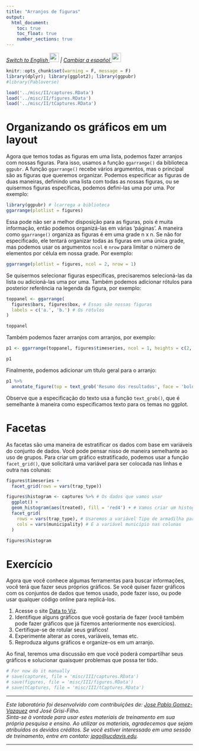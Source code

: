 ```yaml
---
title: "Arranjos de figuras"
output:
  html_document:
    toc: true
    toc_float: true
    number_sections: true
---
```


<em>
[Switch to English ![](img/flag_us.gif){width="25"}](https://www.spablo-temporal.network/DataViz-workshop/DataViz_III.html) | [Cambiar a español  ![](img/flag_mx.gif){width="25"}](https://www.spablo-temporal.network/DataViz-workshop/ES/DataViz_III.html)
</em>

```r
knitr::opts_chunk$set(warning = F, message = F)
library(dplyr); library(ggplot2); library(ggpubr)
#library(Pabloverse)
```

```r
load('../misc/II/captures.RData')
load('../misc/II/figures.RData')
load('../misc/II/tCaptures.RData')
```

<!-- # Objectives: -->

<!--   - Talk about figure arrangements  -->
<!--   - Make the data visualization exercise. -->

# Organizando os gráficos em um layout

Agora que temos todas as figuras em uma lista, podemos fazer arranjos com nossas figuras. Para isso, usamos a função `ggarrange()` da biblioteca `ggpubr`. A função `ggarrange()` recebe vários argumentos, mas o principal são as figuras que queremos organizar. Podemos especificar as figuras de duas maneiras, definindo uma lista com todas as nossas figuras, ou se quisermos figuras específicas, podemos defini-las uma por uma. Por exemplo:

```r
library(ggpubr) # lcarrega a biblioteca
ggarrange(plotlist = figures)
```

Essa pode não ser a melhor disposição para as figuras, pois é muita informação, então podemos organizá-las em várias 'páginas'. A maneira como `ggarrange()` organiza as figuras é em uma grade n x n. Se não for especificado, ele tentará organizar todas as figuras em uma única grade, mas podemos usar os argumentos `ncol` e `nrow` para limitar o número de elementos por célula em nossa grade. Por exemplo:

```r
ggarrange(plotlist = figures, ncol = 2, nrow = 1)
```

Se quisermos selecionar figuras específicas, precisaremos selecioná-las da lista ou adicioná-las uma por uma. Também podemos adicionar rótulos para posterior referência na legenda da figura, por exemplo:

```r
toppanel <- ggarrange(
  figures$bars, figures$box, # Essas são nossas figuras
  labels = c('a.', 'b.') # Os rótulos
) 

toppanel
```

Também podemos fazer arranjos com arranjos, por exemplo:

```r
p1 <- ggarrange(toppanel, figures$timeseries, ncol = 1, heights = c(2, 1), labels = c('','c')) # Adicionar outra figura na parte inferior

p1
```

Finalmente, podemos adicionar um título geral para o arranjo:

```r
p1 %>% 
  annotate_figure(top = text_grob('Resumo dos resultados', face = 'bold', size = 20))
```


Observe que a especificação do texto usa a função `text_grob()`, que é semelhante à maneira como especificamos texto para os temas no ggplot.

# Facetas

As facetas são uma maneira de estratificar os dados com base em variáveis do conjunto de dados. Você pode pensar nisso de maneira semelhante ao uso de grupos. Para criar um gráfico estratificado, podemos usar a função `facet_grid()`, que solicitará uma variável para ser colocada nas linhas e outra nas colunas:

```r
figures$timeseries +
  facet_grid(rows = vars(trap_type))
```


```r
figures$histogram <- captures %>% # Os dados que vamos usar 
  ggplot() + 
  geom_histogram(aes(treated), fill = 'red4') + # Vamos criar um histograma da variável tratados
  facet_grid(
    rows = vars(trap_type), # Usaremos a variável Tipo de armadilha para as linhas
    cols = vars(municipality) # E a variável município nas colunas
  )

figures$histogram
```

# Exercício

Agora que você conhece algumas ferramentas para buscar informações, você terá que fazer seus próprios gráficos. Se você quiser fazer gráficos com os conjuntos de dados que temos usado, pode fazer isso, ou pode usar qualquer código online para replicá-los.

1. Acesse o site [Data to Viz](https://www.data-to-viz.com).
2. Identifique alguns gráficos que você gostaria de fazer (você também pode fazer gráficos que já fizemos anteriormente nos exercícios).
3. Certifique-se de rotular seus gráficos!
4. Experimente alterar as cores, variáveis, temas etc.
5. Reproduza alguns gráficos e organize-os em um arranjo.

Ao final, teremos uma discussão em que você poderá compartilhar seus gráficos e solucionar quaisquer problemas que possa ter tido.


```r
# For now do it manually
# save(captures, file = 'misc/III/captures.RData')
# save(figures, file = 'misc/III/figures.RData')
# save(tCaptures, file = 'misc/III/tCaptures.RData')
```

------------------------------------------------------------------------

*Este laboratório foi desenvolvido com contribuições de: [Jose Pablo Gomez-Vazquez](https://www.spablo-temporal.network) and José Grisi-Filho. \
Sinta-se à vontade para usar estes materiais de treinamento em sua própria pesquisa e ensino. Ao utilizar os materiais, agradecemos que sejam atribuídos os devidos créditos. Se você estiver interessado em uma sessão de treinamento, entre em contato: [jpgo@ucdavis.edu](mailto:jpgo@ucdavis.edu).* 

------------------------------------------------------------------------
